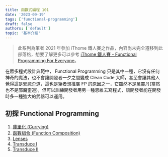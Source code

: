 ```yaml
---
title: 函數式編程 101
date: '2023-09-19'
tags: ['functional-programming']
draft: false
authors: ['default']
topic: '基本介紹'
---
```


> 此系列為筆者 2021 年參加 iThome 鐵人賽之作品，內容尚未完全遷移到此部落格，想要了解更多可以參考 [iThome 鐵人賽 - Functional Programming For Everyone](https://ithelp.ithome.com.tw/users/20140431/ironman/4122)。

在眾多程式設計典範中， Functional Programming 只是其中一種，它沒有任何神奇的魔法，也不會讓開發者一夕之間變成 Clean Code 大師，甚至會讓其他人覺得這是邪魔歪道，這也是筆者想推廣 FP 的原因之一，它雖然不是萬靈丹(當然也不是邪魔歪道)，但可以訓練開發者用另一種思維去寫程式，讓開發者能在開發時多一種強大的武器可以運用。

## 初探 Functional Programming

1. [庫里化 (Currying)](/writing/functional-programming/curry)
2. [函數組合 (Function Composition)](/writing/functional-programming/function_composition)
3. [Lenses](/writing/functional-programming/lenses)
4. [Transduce I](/writing/functional-programming/transduce)
5. [Transduce II](/writing/functional-programming/transduce2)
